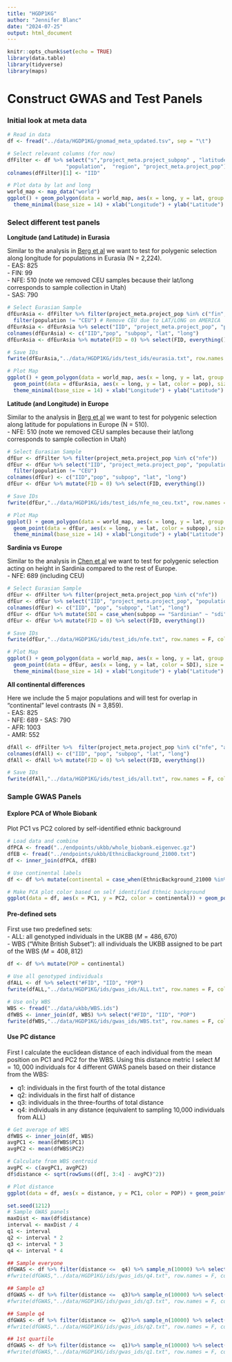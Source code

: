 ```yaml
---
title: "HGDP1KG"
author: "Jennifer Blanc"
date: "2024-07-25"
output: html_document
---
```


```r
knitr::opts_chunk$set(echo = TRUE)
library(data.table)
library(tidyverse)
library(maps)
```

# Construct GWAS and Test Panels 


### Initial look at meta data

```r
# Read in data
df <- fread("../data/HGDP1KG/gnomad_meta_updated.tsv", sep = "\t")

# Select relevant columns (for now)
dfFilter <- df %>% select("s","project_meta.project_subpop" , "latitude" ,  "longitude",
                   "population",  "region", "project_meta.project_pop")
colnames(dfFilter)[1] <- "IID"

# Plot data by lat and long
world_map <- map_data("world")
ggplot() + geom_polygon(data = world_map, aes(x = long, y = lat, group = group), fill = "white", color = "black") + geom_point(data = dfFilter, aes(x = longitude, y = latitude, color = project_meta.project_pop), size = 2) +
  theme_minimal(base_size = 14) + xlab("Longitude") + ylab("Latitude") +labs(colour="POP") + theme(legend.position = "bottom")
```

### Select different test panels 

**Longitude (and Latitude) in Eurasia**

Similar to the analysis in [Berg et al](https://elifesciences.org/articles/39725) we want to test for polygenic selection along longitude for populations in Eurasia (N = 2,224).   
- EAS: 825  
- FIN: 99  
- NFE: 510 (note we removed CEU samples because their lat/long corresponds to sample collection in Utah)   
- SAS: 790 

```r
# Select Eurasian Sample
dfEurAsia <- dfFilter %>% filter(project_meta.project_pop %in% c("fin", "nfe", "eas", "sas")) %>% 
  filter(population != "CEU") # Remove CEU due to LAT/LONG on AMERICA
dfEurAsia <- dfEurAsia %>% select("IID", "project_meta.project_pop", "population","latitude", "longitude")
colnames(dfEurAsia) <- c("IID","pop", "subpop", "lat", "long")
dfEurAsia <- dfEurAsia %>% mutate(FID = 0) %>% select(FID, everything())

# Save IDs 
fwrite(dfEurAsia,"../data/HGDP1KG/ids/test_ids/eurasia.txt", row.names = F, col.names = T, quote = F, sep = "\t")

# Plot Map
ggplot() + geom_polygon(data = world_map, aes(x = long, y = lat, group = group), fill = "white", color = "black") +
  geom_point(data = dfEurAsia, aes(x = long, y = lat, color = pop), size = 2) + 
  theme_minimal(base_size = 14) + xlab("Longitude") + ylab("Latitude") +labs(colour="POP") + theme(legend.position = "bottom")
```

**Latitude (and Longitude) in Europe**

Similar to the analysis in [Berg et al](https://elifesciences.org/articles/39725) we want to test for polygenic selection along latitude for populations in Europe (N = 510).   
- NFE: 510 (note we removed CEU samples because their lat/long corresponds to sample collection in Utah)   

```r
# Select Eurasian Sample
dfEur <- dfFilter %>% filter(project_meta.project_pop %in% c("nfe"))
dfEur <- dfEur %>% select("IID", "project_meta.project_pop", "population", "latitude", "longitude") %>% 
  filter(population != "CEU")
colnames(dfEur) <- c("IID","pop", "subpop", "lat", "long")
dfEur <- dfEur %>% mutate(FID = 0) %>% select(FID, everything())

# Save IDs 
fwrite(dfEur,"../data/HGDP1KG/ids/test_ids/nfe_no_ceu.txt", row.names = F, col.names = T, quote = F, sep = "\t")

# Plot Map 
ggplot() + geom_polygon(data = world_map, aes(x = long, y = lat, group = group), fill = "white", color = "black") +
  geom_point(data = dfEur, aes(x = long, y = lat, color = subpop), size = 2) + 
  theme_minimal(base_size = 14) + xlab("Longitude") + ylab("Latitude") +labs(colour="POP") + theme(legend.position = "bottom")
```
**Sardinia vs Europe**

Similar to the analysis in [Chen et al](https://www.sciencedirect.com/science/article/pii/S0002929720301610) we want to test for polygenic selection acting on height in Sardinia compared to the rest of Europe.   
- NFE: 689 (including CEU)   

```r
# Select Eurasian Sample
dfEur <- dfFilter %>% filter(project_meta.project_pop %in% c("nfe"))
dfEur <- dfEur %>% select("IID", "project_meta.project_pop", "population","latitude", "longitude") 
colnames(dfEur) <- c("IID", "pop", "subpop", "lat", "long")
dfEur <- dfEur %>% mutate(SDI = case_when(subpop == "Sardinian" ~ "sdi", TRUE ~ "eur")) %>% select(IID, SDI, everything())
dfEur <- dfEur %>% mutate(FID = 0) %>% select(FID, everything())

# Save IDs 
fwrite(dfEur,"../data/HGDP1KG/ids/test_ids/nfe.txt", row.names = F, col.names = T, quote = F, sep = "\t")

# Plot Map 
ggplot() + geom_polygon(data = world_map, aes(x = long, y = lat, group = group), fill = "white", color = "black") +
  geom_point(data = dfEur, aes(x = long, y = lat, color = SDI), size = 2) + 
  theme_minimal(base_size = 14) + xlab("Longitude") + ylab("Latitude") +labs(colour="POP") + theme(legend.position = "bottom")
```
**All continental differences**  

Here we include the 5 major populations and will test for overlap in "continental" level contrasts (N = 3,859).  
- EAS: 825  
- NFE:  689 
- SAS: 790  
- AFR: 1003  
- AMR: 552  

```r
dfAll <- dfFilter %>%  filter(project_meta.project_pop %in% c("nfe", "afr", "amr", "eas", "sas")) %>% select("IID","project_meta.project_pop", "population", "latitude", "longitude")
colnames(dfAll) <- c("IID", "pop", "subpop", "lat", "long")
dfAll <- dfAll %>% mutate(FID = 0) %>% select(FID, everything())

# Save IDs 
fwrite(dfAll,"../data/HGDP1KG/ids/test_ids/all.txt", row.names = F, col.names = T, quote = F, sep = "\t")
```


### Sample GWAS Panels 

#### Explore PCA of Whole Biobank

Plot PC1 vs PC2 colored by self-identified ethnic background
```r
# Load data and combine
dfPCA <- fread("../endpoints/ukbb/whole_biobank.eigenvec.gz")
dfEB <- fread("../endpoints/ukbb/EthnicBackground_21000.txt")
df <- inner_join(dfPCA, dfEB)

# Use continental labels 
df <- df %>% mutate(continental = case_when(EthnicBackground_21000 %in% c(4, 4001, 4002, 4003) ~ "Africa", EthnicBackground_21000 %in% c(1, 1001, 1002, 1003) ~ "Europe", EthnicBackground_21000 %in% c(2, 2001, 2002, 2003, 2004) ~ "Mixed", EthnicBackground_21000 %in% c(3, 3001, 3002, 3003, 3004) ~ "Asia"))
```

```r
# Make PCA plot color based on self identified Ethnic background
ggplot(data = df, aes(x = PC1, y = PC2, color = continental)) + geom_point() + theme_classic(base_size = 14) + scale_color_manual(values = c("darkred", "navy", "goldenrod4", "gray50"), na.value = "gray70")
```

#### Pre-defined sets  

First use two predefined sets:  
- ALL: all genotyped individuals in the UKBB ($M = 486,670$)  
- WBS ("White British Subset"): all individuals the UKBB assigned to be part of the WBS ($M=408,812$)  

```r
df <- df %>% mutate(POP = continental)

# Use all genotyped individuals 
dfALL <- df %>% select("#FID", "IID", "POP")
fwrite(dfALL,"../data/HGDP1KG/ids/gwas_ids/ALL.txt", row.names = F, col.names = T, quote = F, sep = "\t")

# Use only WBS 
WBS <- fread("../data/ukbb/WBS.ids")
dfWBS <- inner_join(df, WBS) %>% select("#FID", "IID", "POP")
fwrite(dfWBS,"../data/HGDP1KG/ids/gwas_ids/WBS.txt", row.names = F, col.names = T, quote = F, sep = "\t")
```


#### Use PC distance

First I calculate the euclidean distance of each individual from the mean position on PC1 and PC2 for the WBS. Using this distance metric I select $M=10,000$ individuals for 4 different GWAS panels based on their distance from the WBS:  

- q1: individuals in the first fourth of the total distance  
- q2: individuals in the first half of distance  
- q3: individuals in the three-fourths of total distance  
- q4: individuals in any distance (equivalent to sampling 10,000 individuals from ALL)   


```r
# Get average of WBS
dfWBS <- inner_join(df, WBS)
avgPC1 <- mean(dfWBS$PC1)
avgPC2 <- mean(dfWBS$PC2)

# Calculate from WBS centroid 
avgPC <- c(avgPC1, avgPC2)
df$distance <- sqrt(rowSums((df[, 3:4] - avgPC)^2))

# Plot distance
ggplot(data = df, aes(x = distance, y = PC1, color = POP)) + geom_point() + theme_classic(base_size = 14) + scale_color_manual(values = c("darkred", "navy", "goldenrod4", "gray50"), na.value = "gray70")
```

```r
set.seed(1212)
# Sample GWAS panels
maxDist <- max(df$distance)
interval <- maxDist / 4
q1 <- interval
q2 <- interval * 2
q3 <- interval * 3
q4 <- interval * 4

## Sample everyone 
dfGWAS <- df %>% filter(distance <=  q4) %>% sample_n(10000) %>% select("#FID", "IID", "POP")
#fwrite(dfGWAS,"../data/HGDP1KG/ids/gwas_ids/q4.txt", row.names = F, col.names = T, quote = F, sep = "\t")

## Sample q3
dfGWAS <- df %>% filter(distance <=  q3)%>% sample_n(10000) %>% select("#FID", "IID", "POP")
#fwrite(dfGWAS,"../data/HGDP1KG/ids/gwas_ids/q3.txt", row.names = F, col.names = T, quote = F, sep = "\t")

## Sample q4
dfGWAS <- df %>% filter(distance <=  q2)%>% sample_n(10000) %>% select("#FID", "IID", "POP")
#fwrite(dfGWAS,"../data/HGDP1KG/ids/gwas_ids/q2.txt", row.names = F, col.names = T, quote = F, sep = "\t")

## 1st quartile
dfGWAS <- df %>% filter(distance <=  q1)%>% sample_n(10000) %>% select("#FID", "IID", "POP")
#fwrite(dfGWAS,"../data/HGDP1KG/ids/gwas_ids/q1.txt", row.names = F, col.names = T, quote = F, sep = "\t")
```
